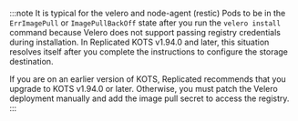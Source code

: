 :::note
It is typical for the velero and node-agent (restic) Pods to be in the `ErrImagePull` or `ImagePullBackOff` state after you run the `velero install` command because Velero does not support passing registry credentials during installation. In Replicated KOTS v1.94.0 and later, this situation resolves itself after you complete the instructions to configure the storage destination.

If you are on an earlier version of KOTS, Replicated recommends that you upgrade to KOTS v1.94.0 or later. Otherwise, you must patch the Velero deployment manually and add the image pull secret to access the registry.
:::